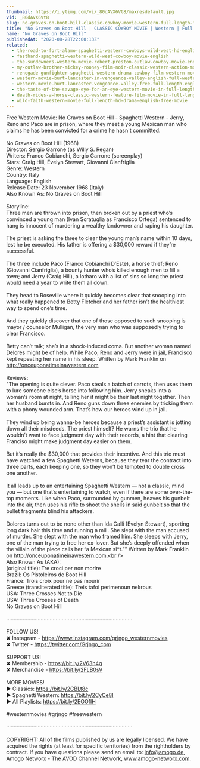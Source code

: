 ```yaml
---
thumbnail: https://i.ytimg.com/vi/_80dAVX6Vt8/maxresdefault.jpg
vid: _80dAVX6Vt8
slug: no-graves-on-boot-hill-classic-cowboy-movie-western-full-length-free-western-movies
title: "No Graves on Boot Hill | CLASSIC COWBOY MOVIE | Western | Full Length | Free Western Movies"
name: "No Graves on Boot Hill"
publishedAt: "2020-08-28T22:00:13Z"
related:
  - the-road-to-fort-alamo-spaghetti-western-cowboys-wild-west-hd-english
  - fasthand-spaghetti-western-wild-west-cowboy-movie-english
  - the-sundowners-western-movie-robert-preston-outlaw-cowboy-movie-english
  - my-outlaw-brother-mickey-rooney-film-noir-classic-western-action-movie-romance
  - renegade-gunfighter-spaghetti-western-drama-cowboy-film-western-movie
  - western-movie-burt-lancaster-in-vengeance-valley-english-full-western-movie-free-classic-film
  - western-movie-burt-lancaster-vengeance-valley-free-full-length-english-classic-cowboy-film
  - the-taste-of-the-savage-eye-for-an-eye-western-movie-in-full-length-english-free-feature-film
  - death-rides-a-horse-classic-western-feature-film-movie-in-full-length-full-movies-for-free
  - wild-faith-western-movie-full-length-hd-drama-english-free-movie
---
```


Free Western Movie: No Graves on Boot Hill - Spaghetti Western - Jerry, Reno and Paco are in prison, where they meet a young Mexican man who claims he has been convicted for a crime he hasn't committed.<br />
<br />
No Graves on Boot Hill (1968)<br />
Director: Sergio Garrone (as Willy S. Regan)<br />
Writers: Franco Cobianchi, Sergio Garrone (screenplay)<br />
Stars: Craig Hill, Evelyn Stewart, Giovanni Cianfriglia<br />
Genre: Western <br />
Country: Italy<br />
Language: English<br />
Release Date: 23 November 1968 (Italy) <br />
Also Known As: No Graves on Boot Hill <br />
<br />
Storyline:<br />
Three men are thrown into prison, then broken out by a priest who’s convinced a young man (Ivan Scratuglia as Francisco Ortega) sentenced to hang is innocent of murdering a wealthy landowner and raping his daughter.<br />
<br />
The priest is asking the three to clear the young man’s name within 10 days, lest he be executed. His father is offering a $30,000 reward if they’re successful.<br />
<br />
The three include Paco (Franco Cobianchi D’Este), a horse thief; Reno (Giovanni Cianfriglia), a bounty hunter who’s killed enough men to fill a town; and Jerry (Craig Hill), a lotharo with a list of sins so long the priest would need a year to write them all down.<br />
<br />
They head to Roseville where it quickly becomes clear that snooping into what really happened to Betty Fletcher and her father isn’t the healthiest way to spend one’s time.<br />
<br />
And they quickly discover that one of those opposed to such snooping is mayor / counselor Mulligan, the very man who was supposedly trying to clear Francisco.<br />
<br />
Betty can’t talk; she’s in a shock-induced coma. But another woman named Delores might be of help. While Paco, Reno and Jerry were in jail, Francisco kept repeating her name in his sleep. Written by Mark Franklin on http://onceuponatimeinawestern.com<br />
<br />
Reviews:<br />
"The opening is quite clever. Paco steals a batch of carrots, then uses them to lure someone else’s horse into following him. Jerry sneaks into a woman’s room at night, telling her it might be their last night together. Then her husband bursts in. And Reno guns down three enemies by tricking them with a phony wounded arm. That’s how our heroes wind up in jail.<br />
<br />
They wind up being wanna-be heroes because a priest’s assistant is jotting down all their misdeeds. The priest himself? He warns the trio that he wouldn’t want to face judgment day with their records, a hint that clearing Franciso might make judgment day easier on them.<br />
<br />
But it’s really the $30,000 that provides their incentive. And this trio must have watched a few Spaghetti Weterns, because they tear the contract into three parts, each keeping one, so they won’t be tempted to double cross one another.<br />
<br />
It all leads up to an entertaining Spaghetti Western — not a classic, mind you — but one that’s entertaining to watch, even if there are some over-the-top moments. Like when Paco, surrounded by gunmen, heaves his gunbelt into the air, then uses his rifle to shoot the shells in said gunbelt so that the bullet fragments blind his attackers.<br />
<br />
Dolores turns out to be none other than Ida Galli (Evelyn Stewart), sporting long dark hair this time and running a mill. She slept with the man accused of murder. She slept with the man who framed him. She sleeps with Jerry, one of the man trying to free her ex-lover. But she’s deeply offended when the villain of the piece calls her “a Mexican sl*t.”" Written by Mark Franklin on http://onceuponatimeinawestern.com.<br />
<br />
Also Known As (AKA):<br />
(original title): Tre croci per non morire<br />
Brazil: Os Pistoleiros de Boot Hill<br />
France: Trois croix pour ne pas mourir<br />
Greece (transliterated title): Treis tafoi perimenoun nekrous<br />
USA: Three Crosses Not to Die<br />
USA: Three Crosses of Death<br />
 No Graves on Boot Hill<br />
<br />
····················································································<br />
<br />
FOLLOW US!<br />
✘ Instagram - https://www.instagram.com/grjngo_westernmovies<br />
✘ Twitter - https://twitter.com/Grjngo_com<br />
<br />
SUPPORT US!<br />
✘ Membership - https://bit.ly/2V63h4q<br />
✘ Merchandise - https://bit.ly/2FLB0sV<br />
<br />
MORE MOVIES! <br />
► Classics: https://bit.ly/2CBLt8c <br />
► Spaghetti Western: https://bit.ly/2CyCe8I <br />
► All Playlists: https://bit.ly/2EOOfIH <br />
<br />
#westernmovies #grjngo #freewestern<br />
<br />
····················································································<br />
<br />
COPYRIGHT: All of the films published by us are legally licensed. We have acquired the rights (at least for specific territories) from the rightholders by contract. If you have questions please send an email to: info@amogo.de, Amogo Networx - The AVOD Channel Network, www.amogo-networx.com.